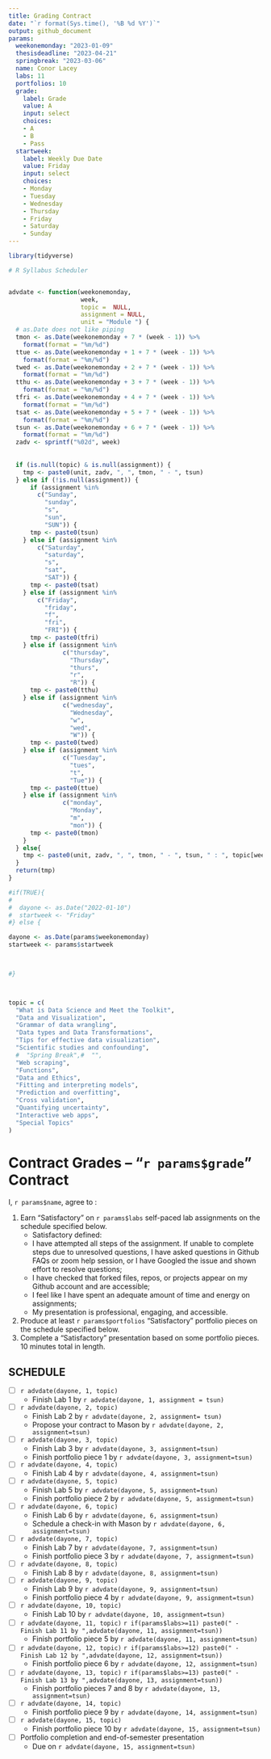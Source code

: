 ```yaml
---
title: Grading Contract
date: "`r format(Sys.time(), '%B %d %Y')`"
output: github_document
params:
  weekonemonday: "2023-01-09"
  thesisdeadline: "2023-04-21"
  springbreak: "2023-03-06"
  name: Conor Lacey
  labs: 11
  portfolios: 10
  grade:
    label: Grade
    value: A
    input: select
    choices:
    - A
    - B
    - Pass
  startweek:
    label: Weekly Due Date
    value: Friday
    input: select
    choices:
    - Monday
    - Tuesday
    - Wednesday
    - Thursday
    - Friday
    - Saturday
    - Sunday
---
```


```r

library(tidyverse)

# R Syllabus Scheduler


advdate <- function(weekonemonday,
                    week,
                    topic =  NULL,
                    assignment = NULL,
                    unit = "Module ") {
  # as.Date does not like piping
  tmon <- as.Date(weekonemonday + 7 * (week - 1)) %>% 
    format(format = "%m/%d")
  ttue <- as.Date(weekonemonday + 1 + 7 * (week - 1)) %>%
    format(format = "%m/%d")
  twed <- as.Date(weekonemonday + 2 + 7 * (week - 1)) %>%
    format(format = "%m/%d")
  tthu <- as.Date(weekonemonday + 3 + 7 * (week - 1)) %>%
    format(format = "%m/%d")
  tfri <- as.Date(weekonemonday + 4 + 7 * (week - 1)) %>%
    format(format = "%m/%d")
  tsat <- as.Date(weekonemonday + 5 + 7 * (week - 1)) %>%
    format(format = "%m/%d")
  tsun <- as.Date(weekonemonday + 6 + 7 * (week - 1)) %>%
    format(format = "%m/%d")
  zadv <- sprintf("%02d", week)
  
  
  if (is.null(topic) & is.null(assignment)) {
    tmp <- paste0(unit, zadv, ", ", tmon, " - ", tsun)
  } else if (!is.null(assignment)) {
      if (assignment %in%
        c("Sunday",
          "sunday",
          "s",
          "sun",
          "SUN")) {
      tmp <- paste0(tsun)
    } else if (assignment %in%
        c("Saturday",
          "saturday",
          "s",
          "sat",
          "SAT")) {
      tmp <- paste0(tsat)
    } else if (assignment %in%
        c("Friday",
          "friday",
          "f",
          "fri",
          "FRI")) {
      tmp <- paste0(tfri)
    } else if (assignment %in%
               c("thursday",
                 "Thursday",
                 "thurs",
                 "r",
                 "R")) {
      tmp <- paste0(tthu)
    } else if (assignment %in%
               c("wednesday",
                 "Wednesday",
                 "w",
                 "wed",
                 "W")) {
      tmp <- paste0(twed)
    } else if (assignment %in%
               c("Tuesday",
                 "tues",
                 "t",
                 "Tue")) {
      tmp <- paste0(ttue)
    } else if (assignment %in%
               c("monday",
                 "Monday",
                 "m",
                 "mon")) {
      tmp <- paste0(tmon)
    }
  } else{
    tmp <- paste0(unit, zadv, ", ", tmon, " - ", tsun, " : ", topic[week])
  }
  return(tmp)
}

#if(TRUE){
#  
#  dayone <- as.Date("2022-01-10")
#  startweek <- "Friday"
#} else {

dayone <- as.Date(params$weekonemonday)
startweek <- params$startweek


  
#}



topic = c(
  "What is Data Science and Meet the Toolkit",
  "Data and Visualization",
  "Grammar of data wrangling",
  "Data types and Data Transformations",
  "Tips for effective data visualization",
  "Scientific studies and confounding",
  #  "Spring Break",#  "",
  "Web scraping",
  "Functions",
  "Data and Ethics",
  "Fitting and interpreting models",
  "Prediction and overfitting",
  "Cross validation",
  "Quantifying uncertainty",
  "Interactive web apps",
  "Special Topics"
)

```

<!-- This contract is adapted from Annie Somerville's contract https://github.com/anniehsom -->



# Contract Grades – “`r params$grade`” Contract

I, `r params$name`, agree to :

1) Earn “Satisfactory” on `r params$labs` self-paced lab assignments on the schedule specified below.
	-  Satisfactory defined:
  	-  I have attempted all steps of the assignment. If unable to complete steps due to unresolved questions, I have asked questions in Github FAQs or zoom help session, or I have Googled the issue and shown effort to resolve questions;
  	-  I have checked that forked files, repos, or projects appear on my Github account and are accessible;
  	-  I feel like I have spent an adequate amount of time and energy on assignments; 
  	-  My presentation is professional, engaging, and accessible.
2) Produce at least `r params$portfolios` “Satisfactory” portfolio pieces on the schedule specified below.
3) Complete a “Satisfactory” presentation based on some portfolio pieces. 10 minutes total in length.



## SCHEDULE

- [ ] `r advdate(dayone, 1, topic)`
  - Finish Lab 1 by `r advdate(dayone, 1, assignment = tsun)`
- [ ] `r advdate(dayone, 2, topic)`
  - Finish Lab 2 by `r advdate(dayone, 2, assignment= tsun)`
  - Propose your contract to Mason by `r advdate(dayone, 2, assignment=tsun)`
- [ ]  `r advdate(dayone, 3, topic)`
  - Finish Lab 3  by `r advdate(dayone, 3, assignment=tsun)`
  - Finish portfolio piece 1 by `r advdate(dayone, 3, assignment=tsun)`
- [ ] `r advdate(dayone, 4, topic)`
  - Finish Lab 4  by `r advdate(dayone, 4, assignment=tsun)`
- [ ] `r advdate(dayone, 5, topic)`
  - Finish Lab 5  by `r advdate(dayone, 5, assignment=tsun)`
  - Finish portfolio piece 2 by `r advdate(dayone, 5, assignment=tsun)`
- [ ] `r advdate(dayone, 6, topic)`
  - Finish Lab 6 by `r advdate(dayone, 6, assignment=tsun)`
  - Schedule a check-in with Mason by `r advdate(dayone, 6, assignment=tsun)`
- [ ] `r advdate(dayone, 7, topic)`
  - Finish Lab 7 by `r advdate(dayone, 7, assignment=tsun)`
  - Finish portfolio piece 3 by `r advdate(dayone, 7, assignment=tsun)`
- [ ] `r advdate(dayone, 8, topic)`
  - Finish Lab 8 by `r advdate(dayone, 8, assignment=tsun)`
- [ ] `r advdate(dayone, 9, topic)`
  - Finish Lab 9 by `r advdate(dayone, 9, assignment=tsun)`
  - Finish portfolio piece 4 by `r advdate(dayone, 9, assignment=tsun)`
- [ ] `r advdate(dayone, 10, topic)`
  - Finish Lab 10 by `r advdate(dayone, 10, assignment=tsun)`
- [ ] `r advdate(dayone, 11, topic)`
  `r if(params$labs>=11) paste0(" - Finish Lab 11 by ",advdate(dayone, 11, assignment=tsun))`
  - Finish portfolio piece 5 by `r advdate(dayone, 11, assignment=tsun)`
- [ ] `r advdate(dayone, 12, topic)`
  `r if(params$labs>=12) paste0(" - Finish Lab 12 by ",advdate(dayone, 12, assignment=tsun))`
  - Finish portfolio piece 6 by `r advdate(dayone, 12, assignment=tsun)`
- [ ] `r advdate(dayone, 13, topic)`
  `r if(params$labs>=13) paste0(" - Finish Lab 13 by ",advdate(dayone, 13, assignment=tsun))`
  - Finish portfolio pieces 7 and 8 by `r advdate(dayone, 13, assignment=tsun)`
- [ ] `r advdate(dayone, 14, topic)`
  - Finish portfolio piece 9 by `r advdate(dayone, 14, assignment=tsun)`
- [ ] `r advdate(dayone, 15, topic)`
  - Finish portfolio piece 10 by `r advdate(dayone, 15, assignment=tsun)`
- [ ] Portfolio completion and end-of-semester presentation
  - Due on `r advdate(dayone, 15, assignment=tsun)`

